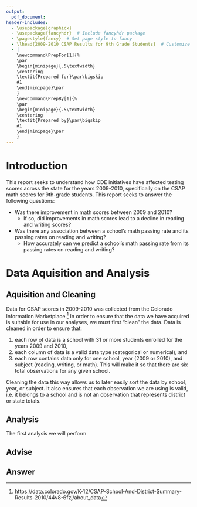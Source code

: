 ```yaml
---
output:
  pdf_document:
header-includes:
  - \usepackage{graphicx}
  - \usepackage{fancyhdr}  # Include fancyhdr package
  - \pagestyle{fancy}  # Set page style to fancy
  - \lhead{2009-2010 CSAP Results for 9th Grade Students}  # Customize header
  - |
    \newcommand\PrepFor[1]{%
    \par
    \begin{minipage}{.5\textwidth}
    \centering
    \textit{Prepared for}\par\bigskip
    #1
    \end{minipage}\par
    }
    \newcommand\PrepBy[1]{%
    \par
    \begin{minipage}{.5\textwidth}
    \centering
    \textit{Prepared by}\par\bigskip
    #1
    \end{minipage}\par
    }
---
```


\begin{titlepage}
\centering

\null\vfill

{\bfseries\Large
2009-2010 CSAP Results for 9th Grade Students
}

\vfill

\PrepFor{\includegraphics[width=1\textwidth]{cde_logo_fullColor-hor.png} }


\vfill

\PrepBy{Nicholas Nguyen}

\vfill

May 6, 2024

\vfill
\vfill
\end{titlepage}

# Introduction
This report seeks to understand how CDE initiatives have affected testing scores across the state for the years 2009-2010, specifically on the CSAP math scores for 9th-grade students. This report seeks to answer the following questions:

* Was there improvement in math scores between 2009 and 2010?
  * If so, did improvements in math scores lead to a decline in reading and writing scores?
* Was there any association between a school's math passing rate and its passing rates on reading and writing?
  * How accurately can we predict a school's math passing rate from its passing rates on reading and writing?


# Data Aquisition and Analysis
## Aquisition and Cleaning
Data for CSAP scores in 2009-2010 was collected from the Colorado Information Marketplace.^[https://data.colorado.gov/K-12/CSAP-School-And-District-Summary-Results-2010/44v8-6fzj/about_data] In order to ensure that the data we have acquired is suitable for use in our analyses, we must first "clean" the data. Data is cleaned in order to ensure that: 

1. each row of data is a school with 31 or more students enrolled for the years 2009 and 2010,
2. each column of data is a valid data type (categorical or numerical), and
3. each row contains data only for one school, year (2009 or 2010), and subject (reading, writing, or math). This will make it so that there are six total observations for any given school. 

Cleaning the data this way allows us to later easily sort the data by school, year, or subject. It also ensures that each observation we are using is valid, i.e. it belongs to a school and is not an observation that represents district or state totals.

## Analysis
The first analysis we will perform

## Advise

## Answer






